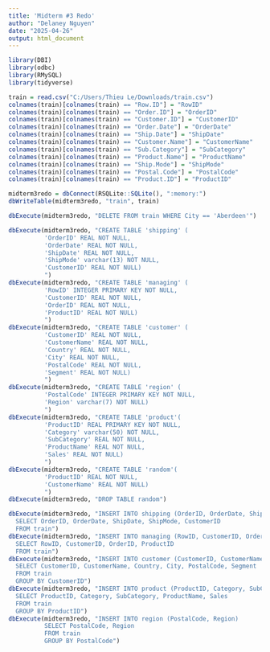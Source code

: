 ---
title: 'Midterm #3 Redo'
author: "Delaney Nguyen"
date: "2025-04-26"
output: html_document
---
```{r}
library(DBI)
library(odbc)
library(RMySQL)
library(tidyverse)
```

```{r}
train = read.csv("C:/Users/Thieu Le/Downloads/train.csv")
colnames(train)[colnames(train) == "Row.ID"] = "RowID"
colnames(train)[colnames(train) == "Order.ID"] = "OrderID"
colnames(train)[colnames(train) == "Customer.ID"] = "CustomerID"
colnames(train)[colnames(train) == "Order.Date"] = "OrderDate"
colnames(train)[colnames(train) == "Ship.Date"] = "ShipDate"
colnames(train)[colnames(train) == "Customer.Name"] = "CustomerName"
colnames(train)[colnames(train) == "Sub.Category"] = "SubCategory"
colnames(train)[colnames(train) == "Product.Name"] = "ProductName"
colnames(train)[colnames(train) == "Ship.Mode"] = "ShipMode"
colnames(train)[colnames(train) == "Postal.Code"] = "PostalCode"
colnames(train)[colnames(train) == "Product.ID"] = "ProductID"
```

```{r}
midterm3redo = dbConnect(RSQLite::SQLite(), ":memory:")
dbWriteTable(midterm3redo, "train", train)
```

```{r}
dbExecute(midterm3redo, "DELETE FROM train WHERE City == 'Aberdeen'")
```
```{r}
dbExecute(midterm3redo, "CREATE TABLE 'shipping' (
          'OrderID' REAL NOT NULL,
          'OrderDate' REAL NOT NULL,
          'ShipDate' REAL NOT NULL,
          'ShipMode' varchar(13) NOT NULL, 
          'CustomerID' REAL NOT NULL)
          ")
dbExecute(midterm3redo, "CREATE TABLE 'managing' (
          'RowID' INTEGER PRIMARY KEY NOT NULL,
          'CustomerID' REAL NOT NULL,
          'OrderID' REAL NOT NULL,
          'ProductID' REAL NOT NULL)
          ")
dbExecute(midterm3redo, "CREATE TABLE 'customer' (
          'CustomerID' REAL NOT NULL,
          'CustomerName' REAL NOT NULL,
          'Country' REAL NOT NULL,
          'City' REAL NOT NULL, 
          'PostalCode' REAL NOT NULL,
          'Segment' REAL NOT NULL)
          ")
dbExecute(midterm3redo, "CREATE TABLE 'region' (
          'PostalCode' INTEGER PRIMARY KEY NOT NULL, 
          'Region' varchar(7) NOT NULL)
          ")
dbExecute(midterm3redo, "CREATE TABLE 'product'(
          'ProductID' REAL PRIMARY KEY NOT NULL, 
          'Category' varchar(50) NOT NULL, 
          'SubCategory' REAL NOT NULL, 
          'ProductName' REAL NOT NULL, 
          'Sales' REAL NOT NULL)
          ")
dbExecute(midterm3redo, "CREATE TABLE 'random'(
          'ProductID' REAL NOT NULL, 
          'CustomerName' REAL NOT NULL)
          ")
dbExecute(midterm3redo, "DROP TABLE random")
```
```{r}
dbExecute(midterm3redo, "INSERT INTO shipping (OrderID, OrderDate, ShipDate, ShipMode, CustomerID)
  SELECT OrderID, OrderDate, ShipDate, ShipMode, CustomerID
  FROM train")
dbExecute(midterm3redo, "INSERT INTO managing (RowID, CustomerID, OrderID, ProductID)
  SELECT RowID, CustomerID, OrderID, ProductID
  FROM train")
dbExecute(midterm3redo, "INSERT INTO customer (CustomerID, CustomerName, Country, City, PostalCode, Segment)
  SELECT CustomerID, CustomerName, Country, City, PostalCode, Segment
  FROM train
  GROUP BY CustomerID")
dbExecute(midterm3redo, "INSERT INTO product (ProductID, Category, SubCategory, ProductName, Sales)
  SELECT ProductID, Category, SubCategory, ProductName, Sales
  FROM train
  GROUP BY ProductID")
dbExecute(midterm3redo, "INSERT INTO region (PostalCode, Region)
          SELECT PostalCode, Region
          FROM train
          GROUP BY PostalCode")
```


